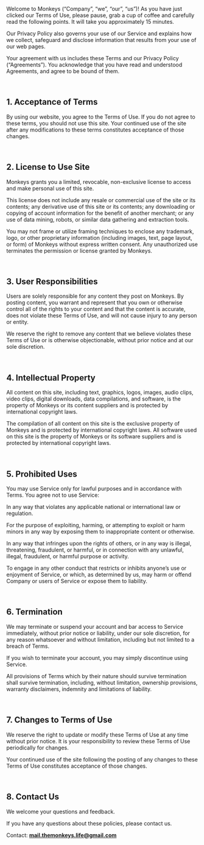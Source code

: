 Welcome to Monkeys (“Company”, “we”, “our”, “us”)! As you have just clicked our Terms of Use, please pause, grab a cup of coffee and carefully read the following points. It will take you approximately 15 minutes.

Our Privacy Policy also governs your use of our Service and explains how we collect, safeguard and disclose information that results from your use of our web pages.

Your agreement with us includes these Terms and our Privacy Policy (“Agreements”). You acknowledge that you have read and understood Agreements, and agree to be bound of them.

<br />

## 1. Acceptance of Terms

By using our website, you agree to the Terms of Use. If you do not agree to these terms, you should not use this site. Your continued use of the site after any modifications to these terms constitutes acceptance of those changes.

<br />

## 2. License to Use Site

Monkeys grants you a limited, revocable, non-exclusive license to access and make personal use of this site.

This license does not include any resale or commercial use of the site or its contents; any derivative use of this site or its contents; any downloading or copying of account information for the benefit of another merchant; or any use of data mining, robots, or similar data gathering and extraction tools.

You may not frame or utilize framing techniques to enclose any trademark, logo, or other proprietary information (including images, text, page layout, or form) of Monkeys without express written consent. Any unauthorized use terminates the permission or license granted by Monkeys.

<br />

## 3. User Responsibilities

Users are solely responsible for any content they post on Monkeys. By posting content, you warrant and represent that you own or otherwise control all of the rights to your content and that the content is accurate, does not violate these Terms of Use, and will not cause injury to any person or entity.

We reserve the right to remove any content that we believe violates these Terms of Use or is otherwise objectionable, without prior notice and at our sole discretion.

<br />

## 4. Intellectual Property

All content on this site, including text, graphics, logos, images, audio clips, video clips, digital downloads, data compilations, and software, is the property of Monkeys or its content suppliers and is protected by international copyright laws.

The compilation of all content on this site is the exclusive property of Monkeys and is protected by international copyright laws. All software used on this site is the property of Monkeys or its software suppliers and is protected by international copyright laws.

<br />

## 5. Prohibited Uses

You may use Service only for lawful purposes and in accordance with Terms. You agree not to use Service:

In any way that violates any applicable national or international law or regulation.

For the purpose of exploiting, harming, or attempting to exploit or harm minors in any way by exposing them to inappropriate content or otherwise.

In any way that infringes upon the rights of others, or in any way is illegal, threatening, fraudulent, or harmful, or in connection with any unlawful, illegal, fraudulent, or harmful purpose or activity.

To engage in any other conduct that restricts or inhibits anyone’s use or enjoyment of Service, or which, as determined by us, may harm or offend Company or users of Service or expose them to liability.

<br />

## 6. Termination

We may terminate or suspend your account and bar access to Service immediately, without prior notice or liability, under our sole discretion, for any reason whatsoever and without limitation, including but not limited to a breach of Terms.

If you wish to terminate your account, you may simply discontinue using Service.

All provisions of Terms which by their nature should survive termination shall survive termination, including, without limitation, ownership provisions, warranty disclaimers, indemnity and limitations of liability.

<br />

## 7. Changes to Terms of Use

We reserve the right to update or modify these Terms of Use at any time without prior notice. It is your responsibility to review these Terms of Use periodically for changes.

Your continued use of the site following the posting of any changes to these Terms of Use constitutes acceptance of those changes.

<br />

## 8. Contact Us

We welcome your questions and feedback.

If you have any questions about these policies, please contact us.

Contact: **mail.themonkeys.life@gmail.com**

